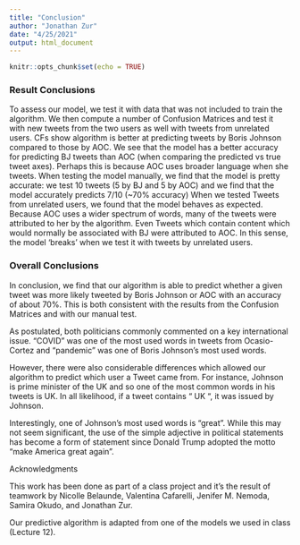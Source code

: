 ```yaml
---
title: "Conclusion"
author: "Jonathan Zur"
date: "4/25/2021"
output: html_document
---
```


```r
knitr::opts_chunk$set(echo = TRUE)
```

### Result Conclusions
To assess our model, we test it with data that was not included to train the algorithm. We then compute a number of Confusion Matrices and test it with new tweets from the two users as well with tweets from unrelated users.
CFs show algorithm is better at predicting tweets by Boris Johnson compared to those by AOC.
We see that the model has a better accuracy for predicting BJ tweets than AOC (when comparing the predicted vs true tweet axes). Perhaps this is because AOC uses broader language when she tweets.
When testing the model manually, we find that the model is pretty accurate: we test 10 tweets (5 by BJ and 5 by AOC) and we find that the model accurately predicts 7/10 (~70% accuracy)
When we tested Tweets from unrelated users, we found that the model behaves as expected. Because AOC uses a wider spectrum of words, many of the tweets were attributed to her by the algorithm. Even Tweets which contain content which would normally be associated with BJ were attributed to AOC.  In this sense, the model ‘breaks’ when we test it with tweets by unrelated users.

### Overall Conclusions

In conclusion, we find that our algorithm is able to predict whether a given tweet was more likely tweeted by Boris Johnson or AOC with an accuracy of about 70%. This is both consistent with the results from the Confusion Matrices and with our manual test.

As postulated, both politicians commonly commented on a key international issue. “COVID” was one of the most used words in tweets from Ocasio-Cortez and “pandemic” was one of Boris Johnson’s most used words. 

However, there were also considerable differences which allowed our algorithm to predict which user a Tweet came from. For instance, Johnson is prime minister of the UK and so one of the most common words in his tweets is UK. In all likelihood, if a tweet contains “ UK “, it was issued by Johnson. 

Interestingly, one of Johnson’s most used words is “great”. While this may not seem significant, the use of the simple adjective in political statements has become a form of statement since Donald Trump adopted the motto “make America great again”. 

Acknowledgments

This work has been done as part of a class project and it’s the result of teamwork by Nicolle Belaunde, Valentina Cafarelli, Jenifer M. Nemoda, Samira Okudo, and Jonathan Zur. 

Our predictive algorithm is adapted from one of the models we used in class (Lecture 12).
